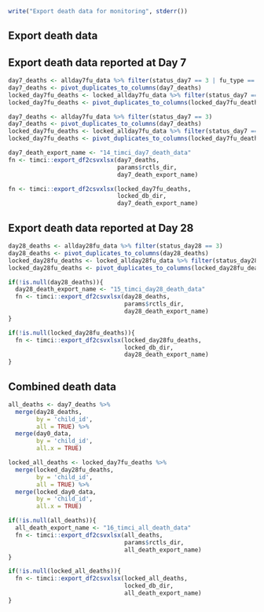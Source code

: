 ```r
write("Export death data for monitoring", stderr())
```

\newpage

## Export death data

## Export death data reported at Day 7

```r
day7_deaths <- allday7fu_data %>% filter(status_day7 == 3 | fu_type == 3)
day7_deaths <- pivot_duplicates_to_columns(day7_deaths)
locked_day7fu_deaths <- locked_allday7fu_data %>% filter(status_day7 == 3 | fu_type == 3)
locked_day7fu_deaths <- pivot_duplicates_to_columns(locked_day7fu_deaths)
```

```r
day7_deaths <- allday7fu_data %>% filter(status_day7 == 3)
day7_deaths <- pivot_duplicates_to_columns(day7_deaths)
locked_day7fu_deaths <- locked_allday7fu_data %>% filter(status_day7 == 3)
locked_day7fu_deaths <- pivot_duplicates_to_columns(locked_day7fu_deaths)
```

```r
day7_death_export_name <- "14_timci_day7_death_data"
fn <- timci::export_df2csvxlsx(day7_deaths,
                               params$rctls_dir,
                               day7_death_export_name)
```

```r
fn <- timci::export_df2csvxlsx(locked_day7fu_deaths,
                               locked_db_dir,
                               day7_death_export_name)
```

## Export death data reported at Day 28

```r
day28_deaths <- allday28fu_data %>% filter(status_day28 == 3)
day28_deaths <- pivot_duplicates_to_columns(day28_deaths)
locked_day28fu_deaths <- locked_allday28fu_data %>% filter(status_day28 == 3)
locked_day28fu_deaths <- pivot_duplicates_to_columns(locked_day28fu_deaths)
```

```r
if(!is.null(day28_deaths)){
  day28_death_export_name <- "15_timci_day28_death_data"
  fn <- timci::export_df2csvxlsx(day28_deaths,
                                 params$rctls_dir,
                                 day28_death_export_name)
}

```

```r
if(!is.null(locked_day28fu_deaths)){
  fn <- timci::export_df2csvxlsx(locked_day28fu_deaths,
                                 locked_db_dir,
                                 day28_death_export_name)
}
```

## Combined death data

```r
all_deaths <- day7_deaths %>%
  merge(day28_deaths,
        by = 'child_id',
        all = TRUE) %>%
  merge(day0_data,
        by = 'child_id',
        all.x = TRUE)
```

```r
locked_all_deaths <- locked_day7fu_deaths %>%
  merge(locked_day28fu_deaths,
        by = 'child_id',
        all = TRUE) %>%
  merge(locked_day0_data,
        by = 'child_id',
        all.x = TRUE)
```

```r
if(!is.null(all_deaths)){
  all_death_export_name <- "16_timci_all_death_data"
  fn <- timci::export_df2csvxlsx(all_deaths,
                                 params$rctls_dir,
                                 all_death_export_name)
}

```

```r
if(!is.null(locked_all_deaths)){
  fn <- timci::export_df2csvxlsx(locked_all_deaths,
                                 locked_db_dir,
                                 all_death_export_name)
}
```

